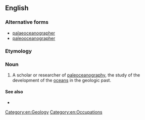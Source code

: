 ==English==

===Alternative forms===
* [[palaeoceanographer]]
* [[paleooceanographer]]

===Etymology===

{{prefix|paleo|oceanographer}}

===Noun===
{{en-noun}}

# A scholar or researcher of [[paleoceanography]], the study of the development of the [[ocean]]s in the geologic past.

====See also====
* {{pedialite|paleoceanography}}

[[Category:en:Geology]]
[[Category:en:Occupations]]
